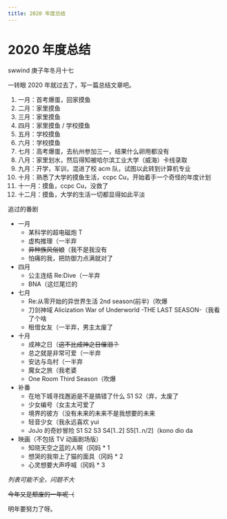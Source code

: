 ```yaml
---
title: 2020 年度总结
---
```


# 2020 年度总结

<div class="info">
  <span>swwind</span>
  <time>庚子年冬月十七</time>
</div>

一转眼 2020 年就过去了，写一篇总结文章吧。

1. 一月：首考爆蛋，回家摸鱼
2. 二月：家里摸鱼
3. 三月：家里摸鱼
4. 四月：家里摸鱼 / 学校摸鱼
5. 五月：学校摸鱼
6. 六月：学校摸鱼
7. 七月：高考爆蛋，去杭州参加三一，结果什么卵用都没有
8. 八月：家里划水，然后得知被哈尔滨工业大学（威海）卡线录取
9. 九月：开学，军训，混进了校 acm 队，试图以此转到计算机专业
10. 十月：熟悉了大学的摸鱼生活，ccpc Cu，开始着手一个奇怪的年度计划
11. 十一月：摸鱼，ccpc Cu，没救了
12. 十二月：摸鱼，大学的生活一切都显得如此平淡

追过的番剧

- 一月
  - 某科学的超电磁炮 T
  - 虚构推理（一半弃
  - ~~异种族风俗娘~~（我不是我没有
  - 怕痛的我，把防御力点满就对了
- 四月
  - 公主连结 Re:Dive（一半弃
  - BNA（这烂尾烂的
- 七月
  - Re:从零开始的异世界生活 2nd season(前半)（吹爆
  - 刀剑神域 Alicization War of Underworld -THE LAST SEASON-（我看了个啥
  - 租借女友（一半弃，男主太废了
- 十月
  - 成神之日（~~这不比成神之日催泪？~~
  - 总之就是非常可爱（一半弃
  - 安达与岛村（一半弃
  - 魔女之旅（我老婆
  - One Room Third Season（吹爆
- 补番
  - 在地下城寻找邂逅是不是搞错了什么 S1 S2（弃，太废了
  - 少女编号（女主太可爱了
  - 境界的彼方（没有未来的未来不是我想要的未来
  - 轻音少女（我永远喜欢 yui
  - JoJo 的奇妙冒险 S1 S2 S3 S4[1..2] S5[1..n/2]（kono dio da
- 映画（不包括 TV 动画剧场版）
  - 知晓天空之蓝的人啊（冈妈 \* 1
  - 想哭的我带上了猫的面具（冈妈 \* 2
  - 心灵想要大声呼喊（冈妈 \* 3

_列表可能不全，问题不大_

~~今年又是颓废的一年呢（~~

明年要努力了呀。
